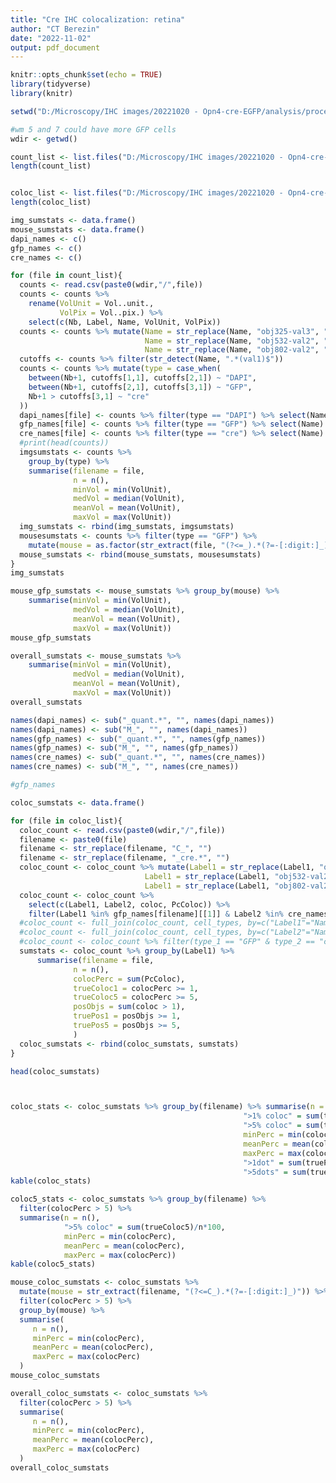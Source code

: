 ```yaml
---
title: "Cre IHC colocalization: retina"
author: "CT Berezin"
date: "2022-11-02"
output: pdf_document
---
```


```r
knitr::opts_chunk$set(echo = TRUE)
library(tidyverse)
library(knitr)
```

```r
setwd("D:/Microscopy/IHC images/20221020 - Opn4-cre-EGFP/analysis/processing/CSVs")

#wm 5 and 7 could have more GFP cells
wdir <- getwd()

count_list <- list.files("D:/Microscopy/IHC images/20221020 - Opn4-cre-EGFP/analysis/processing/CSVs", pattern=".*quant.*")
length(count_list)


coloc_list <- list.files("D:/Microscopy/IHC images/20221020 - Opn4-cre-EGFP/analysis/processing/CSVs", pattern=".*coloc.*")
length(coloc_list)
```

```r
img_sumstats <- data.frame()
mouse_sumstats <- data.frame()
dapi_names <- c()
gfp_names <- c()
cre_names <- c()

for (file in count_list){
  counts <- read.csv(paste0(wdir,"/",file))
  counts <- counts %>%
    rename(VolUnit = Vol..unit.,
           VolPix = Vol..pix.) %>% 
    select(c(Nb, Label, Name, VolUnit, VolPix))
  counts <- counts %>% mutate(Name = str_replace(Name, "obj325-val3", "obj325-val1"),
                              Name = str_replace(Name, "obj532-val2", "obj532-val1"),
                              Name = str_replace(Name, "obj802-val2", "obj801-val1"))
  cutoffs <- counts %>% filter(str_detect(Name, ".*(val1)$"))
  counts <- counts %>% mutate(type = case_when(
    between(Nb+1, cutoffs[1,1], cutoffs[2,1]) ~ "DAPI",
    between(Nb+1, cutoffs[2,1], cutoffs[3,1]) ~ "GFP",
    Nb+1 > cutoffs[3,1] ~ "cre"
  ))
  dapi_names[file] <- counts %>% filter(type == "DAPI") %>% select(Name)
  gfp_names[file] <- counts %>% filter(type == "GFP") %>% select(Name)
  cre_names[file] <- counts %>% filter(type == "cre") %>% select(Name)
  #print(head(counts))
  imgsumstats <- counts %>%
    group_by(type) %>% 
    summarise(filename = file,
              n = n(),
              minVol = min(VolUnit),
              medVol = median(VolUnit),
              meanVol = mean(VolUnit),
              maxVol = max(VolUnit))
  img_sumstats <- rbind(img_sumstats, imgsumstats)
  mousesumstats <- counts %>% filter(type == "GFP") %>% 
    mutate(mouse = as.factor(str_extract(file, "(?<=_).*(?=-[:digit:]_)")))
  mouse_sumstats <- rbind(mouse_sumstats, mousesumstats)
}
img_sumstats

mouse_gfp_sumstats <- mouse_sumstats %>% group_by(mouse) %>% 
    summarise(minVol = min(VolUnit),
              medVol = median(VolUnit),
              meanVol = mean(VolUnit),
              maxVol = max(VolUnit))
mouse_gfp_sumstats

overall_sumstats <- mouse_sumstats %>%  
    summarise(minVol = min(VolUnit),
              medVol = median(VolUnit),
              meanVol = mean(VolUnit),
              maxVol = max(VolUnit))
overall_sumstats

names(dapi_names) <- sub("_quant.*", "", names(dapi_names))
names(dapi_names) <- sub("M_", "", names(dapi_names))
names(gfp_names) <- sub("_quant.*", "", names(gfp_names))
names(gfp_names) <- sub("M_", "", names(gfp_names))
names(cre_names) <- sub("_quant.*", "", names(cre_names))
names(cre_names) <- sub("M_", "", names(cre_names))

#gfp_names
```


```r
coloc_sumstats <- data.frame()

for (file in coloc_list){
  coloc_count <- read.csv(paste0(wdir,"/",file))
  filename <- paste0(file)
  filename <- str_replace(filename, "C_", "")
  filename <- str_replace(filename, "_cre.*", "")
  coloc_count <- coloc_count %>% mutate(Label1 = str_replace(Label1, "obj325-val3", "obj325-val1"),
                              Label1 = str_replace(Label1, "obj532-val2", "obj532-val1"),
                              Label1 = str_replace(Label1, "obj802-val2", "obj801-val1"))
  coloc_count <- coloc_count %>%
    select(c(Label1, Label2, coloc, PcColoc)) %>% 
    filter(Label1 %in% gfp_names[filename][[1]] & Label2 %in% cre_names[filename][[1]])
  #coloc_count <- full_join(coloc_count, cell_types, by=c("Label1"="Name"))
  #coloc_count <- full_join(coloc_count, cell_types, by=c("Label2"="Name"), suffix=c("_1","_2"))
  #coloc_count <- coloc_count %>% filter(type_1 == "GFP" & type_2 == "cre", na.rm = TRUE)
  sumstats <- coloc_count %>% group_by(Label1) %>% 
      summarise(filename = file,
              n = n(),
              colocPerc = sum(PcColoc),
              trueColoc1 = colocPerc >= 1,
              trueColoc5 = colocPerc >= 5,
              posObjs = sum(coloc > 1),
              truePos1 = posObjs >= 1,
              truePos5 = posObjs >= 5,
              )
  coloc_sumstats <- rbind(coloc_sumstats, sumstats)
}

head(coloc_sumstats)



coloc_stats <- coloc_sumstats %>% group_by(filename) %>% summarise(n = n(),
                                                    ">1% coloc" = sum(trueColoc1)/n*100,
                                                    ">5% coloc" = sum(trueColoc5)/n*100,
                                                    minPerc = min(colocPerc),
                                                    meanPerc = mean(colocPerc),
                                                    maxPerc = max(colocPerc),
                                                    ">1dot" = sum(truePos1)/n*100,
                                                    ">5dots" = sum(truePos5)/n*100,)
kable(coloc_stats)

coloc5_stats <- coloc_sumstats %>% group_by(filename) %>%
  filter(colocPerc > 5) %>% 
  summarise(n = n(),
            ">5% coloc" = sum(trueColoc5)/n*100,
            minPerc = min(colocPerc),
            meanPerc = mean(colocPerc),
            maxPerc = max(colocPerc))
kable(coloc5_stats)

mouse_coloc_sumstats <- coloc_sumstats %>%
  mutate(mouse = str_extract(filename, "(?<=C_).*(?=-[:digit:]_)")) %>%
  filter(colocPerc > 5) %>% 
  group_by(mouse) %>%
  summarise(
     n = n(),
     minPerc = min(colocPerc),
     meanPerc = mean(colocPerc),
     maxPerc = max(colocPerc)
  )
mouse_coloc_sumstats

overall_coloc_sumstats <- coloc_sumstats %>%
  filter(colocPerc > 5) %>% 
  summarise(
     n = n(),
     minPerc = min(colocPerc),
     meanPerc = mean(colocPerc),
     maxPerc = max(colocPerc)
  )
overall_coloc_sumstats
```


